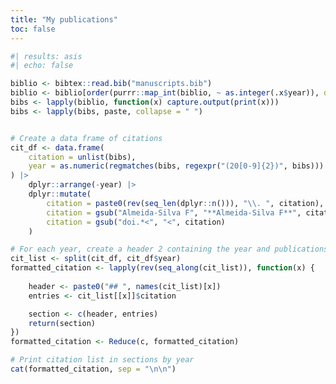 ```yaml
---
title: "My publications"
toc: false
---
```


```r
#| results: asis
#| echo: false

biblio <- bibtex::read.bib("manuscripts.bib")
biblio <- biblio[order(purrr::map_int(biblio, ~ as.integer(.x$year)), decreasing = TRUE)]
bibs <- lapply(biblio, function(x) capture.output(print(x)))
bibs <- lapply(bibs, paste, collapse = " ")


# Create a data frame of citations
cit_df <- data.frame(
    citation = unlist(bibs),
    year = as.numeric(regmatches(bibs, regexpr("(20[0-9]{2})", bibs)))
) |>
    dplyr::arrange(-year) |>
    dplyr::mutate(
        citation = paste0(rev(seq_len(dplyr::n())), "\\. ", citation),
        citation = gsub("Almeida-Silva F", "**Almeida-Silva F**", citation),
        citation = gsub("doi.*<", "<", citation)
    )

# For each year, create a header 2 containing the year and publications
cit_list <- split(cit_df, cit_df$year)
formatted_citation <- lapply(rev(seq_along(cit_list)), function(x) {
    
    header <- paste0("## ", names(cit_list)[x])
    entries <- cit_list[[x]]$citation

    section <- c(header, entries)
    return(section)
})
formatted_citation <- Reduce(c, formatted_citation)

# Print citation list in sections by year
cat(formatted_citation, sep = "\n\n")
```

